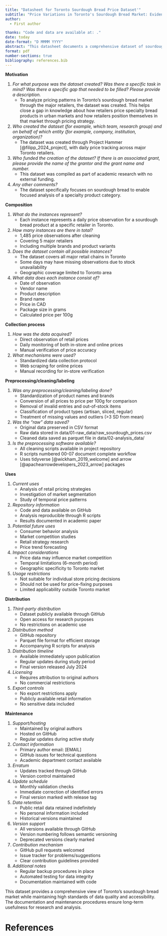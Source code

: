 ---
title: "Datasheet for Toronto Sourdough Bread Price Dataset'"
subtitle: "Price Variations in Toronto's Sourdough Bread Market: Evidence from Major Retailers"
author: 
  - First author

thanks: "Code and data are available at: ."
date: today
date-format: "D MMMM YYYY"
abstract: "This datasheet documents a comprehensive dataset of sourdough bread prices from major retailers in Toronto. The dataset spans February to July 2024, covering five major retail chains. It enables analysis of pricing patterns, market segmentation, and retail strategy in specialty food markets."
format: pdf
number-sections: true
bibliography: references.bib
---


**Motivation**

1. *For what purpose was the dataset created? Was there a specific task in mind? Was there a specific gap that needed to be filled? Please provide a description.*
    - To analyze pricing patterns in Toronto's sourdough bread market through the major retailers, the dataset was created. This helps close a gap in knowledge about how retailers price specialty bread products in urban markets and how retailers position themselves in that market through pricing strategy.
2. *Who created the dataset (for example, which team, research group) and on behalf of which entity (for example, company, institution, organization)?*
    - The dataset was created through Project Hammer [@filipp_2024_project], with daily price tracking across major Toronto retailers.
3. *Who funded the creation of the dataset? If there is an associated grant, please provide the name of the grantor and the grant name and number.*
    - This dataset was compiled as part of academic research with no external funding.
4. *Any other comments?*
    - The dataset specifically focuses on sourdough bread to enable focused analysis of a specialty product category.

**Composition**

1. *What do the instances represent?*
	- Each instance represents a daily price observation for a sourdough bread product at a specific retailer in Toronto.
2. *How many instances are there in total?*
	- 1,485 price observations after cleaning
	- Covering 5 major retailers
	- Including multiple brands and product variants
3. *Does the dataset contain all possible instances?*
	- The dataset covers all major retail chains in Toronto
	- Some days may have missing observations due to stock unavailability
	- Geographic coverage limited to Toronto area
4. *What data does each instance consist of?*
	- Date of observation
	- Vendor name
	- Product description
	- Brand name
	- Price in CAD
	- Package size in grams
	- Calculated price per 100g

**Collection process**

1. *How was the data acquired?*
	- Direct observation of retail prices
	- Daily monitoring of both in-store and online prices
	- Manual verification of price accuracy
2. *What mechanisms were used?*
	- Standardized data collection protocol
	- Web scraping for online prices
	- Manual recording for in-store verification

**Preprocessing/cleaning/labeling**

1. *Was any preprocessing/cleaning/labeling done?*
	- Standardization of product names and brands
	- Conversion of all prices to price per 100g for comparison
	- Removal of invalid entries and out-of-stock items
	- Classification of product types (artisan, sliced, regular)
	- Treatment of missing values and outliers (>3 SD from mean)
2. *Was the "raw" data saved?*
	- Original data preserved in CSV format
	- Raw data stored in data/01-raw_data/raw_sourdough_prices.csv
	- Cleaned data saved as parquet file in data/02-analysis_data/
3. *Is the preprocessing software available?*
	- All cleaning scripts available in project repository
	- R scripts numbered 00-07 document complete workflow
	- Uses tidyverse [@wickham_2019_welcome] and arrow [@apachearrowdevelopers_2023_arrow] packages

**Uses**

1. *Current uses*
	- Analysis of retail pricing strategies
	- Investigation of market segmentation
	- Study of temporal price patterns
2. *Repository information*
	- Code and data available on GitHub
	- Analysis reproducible through R scripts
	- Results documented in academic paper
3. *Potential future uses*
	- Consumer behavior analysis
	- Market competition studies
	- Retail strategy research
	- Price trend forecasting
4. *Impact considerations*
	- Price data may influence market competition
	- Temporal limitations (6-month period)
	- Geographic specificity to Toronto market
5. *Usage restrictions*
	- Not suitable for individual store pricing decisions
	- Should not be used for price-fixing purposes
	- Limited applicability outside Toronto market


**Distribution**

1. *Third-party distribution*
	- Dataset publicly available through GitHub
	- Open access for research purposes
	- No restrictions on academic use
2. *Distribution method*
	- GitHub repository
	- Parquet file format for efficient storage
	- Accompanying R scripts for analysis
3. *Distribution timeline*
	- Available immediately upon publication
	- Regular updates during study period
	- Final version released July 2024
4. *Licensing*
	- Requires attribution to original authors
	- No commercial restrictions
5. *Export controls*
	- No export restrictions apply
	- Publicly available retail information
	- No sensitive data included

**Maintenance**

1. *Support/hosting*
	- Maintained by original authors
	- Hosted on GitHub
	- Regular updates during active study
2. *Contact information*
	- Primary author email: [EMAIL]
	- GitHub issues for technical questions
	- Academic department contact available
3. *Erratum*
	- Updates tracked through GitHub
	- Version control maintained
4. *Update schedule*
	- Monthly validation checks
	- Immediate correction of identified errors
	- Final version marked with release tag
5. *Data retention*
	- Public retail data retained indefinitely
	- No personal information included
	- Historical versions maintained
6. *Version support*
	- All versions available through GitHub
	- Version numbering follows semantic versioning
	- Deprecated versions clearly marked
7. *Contribution mechanism*
	- GitHub pull requests welcomed
	- Issue tracker for problems/suggestions
	- Clear contribution guidelines provided
8. *Additional notes*
	- Regular backup procedures in place
	- Automated testing for data integrity
	- Documentation maintained with code

This dataset provides a comprehensive view of Toronto's sourdough bread market while maintaining high standards of data quality and accessibility. The documentation and maintenance procedures ensure long-term usefulness for research and analysis.


\newpage

# References
